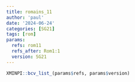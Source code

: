 ```yaml
---
title: romains_11
author: 'paul'
date: '2024-06-24'
categories: [SG21]
tags: [rom]
params:
  refs: rom11
  refs_after: Rom1:1
  version: SG21
---
```


```r
XMINPI::bcv_list_(params$refs, params$version)
```

